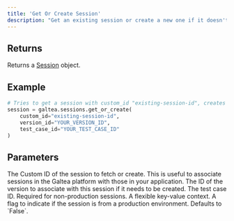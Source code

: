 ```yaml
---
title: 'Get Or Create Session'
description: "Get an existing session or create a new one if it doesn't exist."
---
```


## Returns
Returns a [Session](/concepts/product/version/session) object.

## Example
```python
# Tries to get a session with custom_id "existing-session-id", creates it if not found.
session = galtea.sessions.get_or_create(
    custom_id="existing-session-id",
    version_id="YOUR_VERSION_ID",
    test_case_id="YOUR_TEST_CASE_ID"
)
```

## Parameters
<ResponseField name="custom_id" type="string" required>
  The Custom ID of the session to fetch or create.
  <Note>
    This is useful to associate sessions in the Galtea platform with those in your application.
  </Note>
</ResponseField>
<ResponseField name="version_id" type="string" required>
  The ID of the version to associate with this session if it needs to be created.
</ResponseField>
<ResponseField name="test_case_id" type="string" optional>
  The test case ID. Required for non-production sessions.
</ResponseField>
<ResponseField name="context" type="dict" optional>
  A flexible key-value context.
</ResponseField>
<ResponseField name="is_production" type="boolean" optional>
  A flag to indicate if the session is from a production environment. Defaults to `False`.
</ResponseField>
